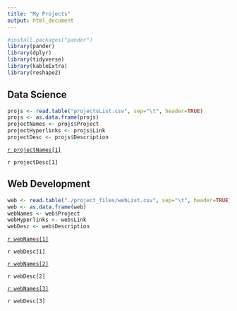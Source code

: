 ```yaml
---
title: "My Projects"
output: html_document
---
```

```r
#install.packages("pander")
library(pander)
library(dplyr)
library(tidyverse)
library(kableExtra)
library(reshape2)
```


## Data Science {.main-heading}  

```r
projs <- read.table("projectsList.csv", sep="\t", header=TRUE)
projs <- as.data.frame(projs)
projectNames <- projs$Project
projectHyperlinks <- projs$Link
projectDesc <- projs$Description
```
<section class="project_Table">

<a href="`r projectHyperlinks[1]`"> `r projectNames[1]`</a>
<p class="description">`r projectDesc[1]`</p>

</section>

## Web Development {.main-heading}

```r
web <- read.table("./project_files/webList.csv", sep="\t", header=TRUE)
web <- as.data.frame(web)
webNames <- web$Project
webHyperlinks <- web$Link
webDesc <- web$Description
```

<section class="project_Table">
<a href="`r webHyperlinks[1]`"> `r webNames[1]`</a>
<p class="description">`r webDesc[1]`</p>


<a href="`r webHyperlinks[2]`"> `r webNames[2]`</a>
<p class="description">`r webDesc[2]`</p>

<a href="`r webHyperlinks[3]`"> `r webNames[3]`</a>
<p class="description">`r webDesc[3]`</p>
</section>
